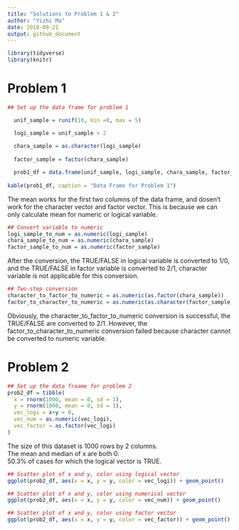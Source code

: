 ```yaml
---
title: "Solutions to Problem 1 & 2"
author: "Yizhi Ma"
date: 2018-09-21
output: github_document
---
```


```r
library(tidyverse)
library(knitr)
```
 
 
# Problem 1

```r
## Set up the data frame for problem 1

  unif_sample = runif(10, min =0, max = 5)

  logi_sample = unif_sample > 2
  
  chara_sample = as.character(logi_sample)
  
  factor_sample = factor(chara_sample)

  prob1_df = data.frame(unif_sample, logi_sample, chara_sample, factor_sample)
  
kable(prob1_df, caption = "Data Frame for Problem 1")
```

The mean works for the first two columns of the data frame, and dosen't work for the character vector and factor vector. This is because we can only calculate mean for numeric or logical variable.  

```r
## Convert variable to numeric
logi_sample_to_num = as.numeric(logi_sample)  
chara_sample_to_num = as.numeric(chara_sample)  
factor_sample_to_num = as.numeric(factor_sample)  
```

After the conversion, the TRUE/FALSE in logical variable is converted to 1/0, and the TRUE/FALSE in factor variable is converted to 2/1, character variable is not applicable for this conversion.

```r
## Two-step conversion
character_to_factor_to_numeric = as.numeric(as.factor(chara_sample))
factor_to_character_to_numeric = as.numeric(as.character(factor_sample))
```
Obviously, the character_to_factor_to_numeric conversion is successful, the TRUE/FALSE are converted to 2/1. However, the factor_to_character_to_numeric conversion failed because character cannot be converted to numeric variable.

# Problem 2

```r
## Set up the data fraame for problem 2
prob2_df = tibble(
  x = rnorm(1000, mean = 0, sd = 1),
  y = rnorm(1000, mean = 0, sd = 1),    
  vec_logi = x+y > 0,
  vec_num = as.numeric(vec_logi),
  vec_factor = as.factor(vec_logi)
)
```

The size of this dataset is 1000 rows by 2 columns.  
The mean and median of x are both 0.  
50.3% of cases for which the logical vector is TRUE.

```r
## Scatter plot of x and y, color using logical vector
ggplot(prob2_df, aes(x = x, y = y, color = vec_logi)) + geom_point()

## Scatter plot of x and y, color using numerical vector
ggplot(prob2_df, aes(x = x, y = y, color = vec_num)) + geom_point()

## Scatter plot of x and y, color using factor vector
ggplot(prob2_df, aes(x = x, y = y, color = vec_factor)) + geom_point()
```